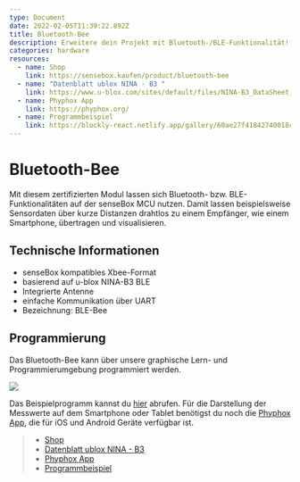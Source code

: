 ```yaml
---
type: Document
date: 2022-02-05T11:39:22.892Z
title: Bluetooth-Bee
description: Erweitere dein Projekt mit Bluetooth-/BLE-Funktionalität!
categories: hardware
resources:
  - name: Shop
    link: https://sensebox.kaufen/product/bluetooth-bee
  - name: "Datenblatt ublox NINA - B3 "
    link: https://www.u-blox.com/sites/default/files/NINA-B3_DataSheet_UBX-17052099.pdf
  - name: Phyphox App
    link: https://phyphox.org/
  - name: Programmbeispiel
    link: https://blockly-react.netlify.app/gallery/60ae27f41842740018c65b07
---
```



# Bluetooth-Bee

Mit diesem zertifizierten Modul lassen sich Bluetooth- bzw. BLE-Funktionalitäten auf der senseBox MCU nutzen. Damit lassen beispielsweise Sensordaten über kurze Distanzen drahtlos zu einem Empfänger, wie einem Smartphone, übertragen und visualisieren. 

<ImageWithText src={bleBee} alt="Bluetooth Bee" title="Bluetooth Bee"/> 

## Technische Informationen

* senseBox kompatibles Xbee-Format
* basierend auf u-blox NINA-B3 BLE
* Integrierte Antenne
* einfache Kommunikation über UART
* Bezeichnung: BLE-Bee

## Programmierung

Das Bluetooth-Bee kann über unsere graphische Lern- und Programmierumgebung programmiert werden. 



![](/img/hardware-bilder/bees/bluetooth-bee/phyphoxco2-messgerät.svg)

Das Beispielprogramm kannst du [hier](https://blockly-react.netlify.app/gallery/60ae27f41842740018c65b07) abrufen. Für die Darstellung der Messwerte auf dem Smartphone oder Tablet benötigst du noch die [Phyphox App](https://phyphox.org/), die für iOS und Android Geräte verfügbar ist.

> - [Shop](https://sensebox.kaufen/product/bluetooth-bee)
> - [Datenblatt ublox NINA - B3](https://www.u-blox.com/sites/default/files/NINA-B3_DataSheet_UBX-17052099.pdf)
> - [Phyphox App](https://phyphox.org/)
> - [Programmbeispiel](https://blockly-react.netlify.app/gallery/60ae27f41842740018c65b07)
